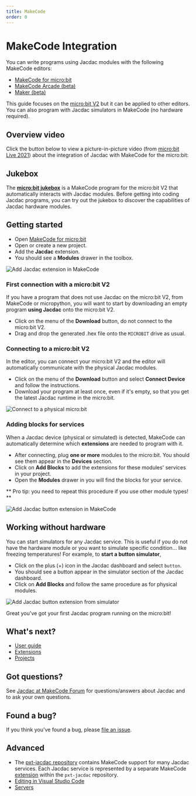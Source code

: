 ```yaml
---
title: MakeCode
order: 0
---
```


# MakeCode Integration

You can write programs using Jacdac modules with the following MakeCode editors:

-   [MakeCode for micro:bit](https://makecode.microbit.org/)
-   [MakeCode Arcade (beta)](https://arcade.makecode.com/beta/)
-   [Maker (beta)](https://maker.makecode.com/)

This guide focuses on the [micro:bit V2](https://www.microbit.org/)
but it can be applied to other editors. You can also program with Jacdac 
simulators in MakeCode (no hardware required). 

## Overview video

Click the button below to view a picture-in-picture video (from [micro:bit Live 2021](https://microbit.org/news/events/live/)) 
about the integration of Jacdac with MakeCode for the micro:bit:

<YouTubeButton videoId="Jqn2YCUkWqk" />

## Jukebox

The **[micro:bit jukebox](/clients/makecode/microbit-jukebox/)** is a MakeCode program
for the micro:bit V2 that automatically interacts with Jacdac modules.
Before getting into coding Jacdac programs, you can try out the jukebox to 
discover the capabilities of Jacdac hardware modules.

## Getting started

-   Open [MakeCode for micro:bit](https://makecode.microbit.org/)
-   Open or create a new project.
-   Add the **Jacdac** extension.
-   You should see a **Modules** drawer in the toolbox.

![Add Jacdac extension in MakeCode](./makecode/addjacdac.gif)

### First connection with a micro:bit V2

If you have a program that does not use Jacdac on the micro:bit V2, from MakeCode or micropython, you will want to start
by downloading an empty program **using Jacdac** onto the micro:bit V2.

-   Click on the menu of the **Download** button, do not connect to the micro:bit V2.
-   Drag and drop the generated .hex file onto the `MICROBIT` drive as usual.

### Connecting to a micro:bit V2

In the editor, you can connect your micro:bit V2 and the editor will automatically communicate with the physical Jacdac modules.

-   Click on the menu of the **Download** button and select **Connect Device** and follow the instructions.
-   Download your program at least once, even if it's empty, so that you get the latest Jacdac runtime in the micro:bit.

![Connect to a physical micro:bit](./makecode/connectmicrobit.gif)

### Adding blocks for services

When a Jacdac device (physical or simulated) is detected, MakeCode can automatically determine which **extensions** are needed to program with it.

-   After connecting, plug **one or more** modules to the micro:bit. You should see them appear in the **Devices** section.
-   Click on **Add Blocks** to add the extensions for these modules' services in your project.
-   Open the **Modules** drawer in you will find the blocks for your service.

** Pro tip: you need to repeat this procedure if you use other module types! **

![Add Jacdac button extension in MakeCode](./makecode/addmodule.gif)

## Working without hardware

You can start simulators for any Jacdac service. This is useful if you do not have the hardware module or you want to simulate specific condition... like freezing temperatures! For example, to **start a button simulator**,

-   Click on the plus (+) icon in the Jacdac dashboard and select `button`.
-   You should see a button appear in the simulator section of the Jacdac dashboard.
-   Click on **Add Blocks** and follow the same procedure as for physical modules.

![Add Jacdac button extension from simulator](./makecode/addbutton.gif)

Great you've got your first Jacdac program running on the micro:bit!

## What's next?

-   [User guide](/clients/makecode/user-guide/)
-   [Extensions](/clients/makecode/extensions/)
-   [Projects](/clients/makecode/projects/)

## Got questions?

See [Jacdac at MakeCode Forum](https://forum.makecode.com/c/jacdac/) for questions/answers about Jacdac and to ask your own questions.

## Found a bug?

If you think you've found a bug, please [file an issue](https://github.com/microsoft/jacdac/issues).

## Advanced

- The [pxt-jacdac repository](https://github.com/microsoft/pxt-jacdac) contains MakeCode support for many Jacdac services. Each Jacdac service is represented by a separate MakeCode [extension](./makecode/extensions) within the `pxt-jacdac` repository.
-   [Editing in Visual Studio Code](/clients/makecode/code/)
-   [Servers](/clients/makecode/servers/)
